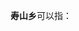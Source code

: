 '''寿山乡'''可以指：
{{PRC admin/disambig|23/01/29/205/000|35/01/11/201/000|35/09/23/205/000|53/06/24/202/000}}
{{disambig|cat=三字中国乡名消歧义}}